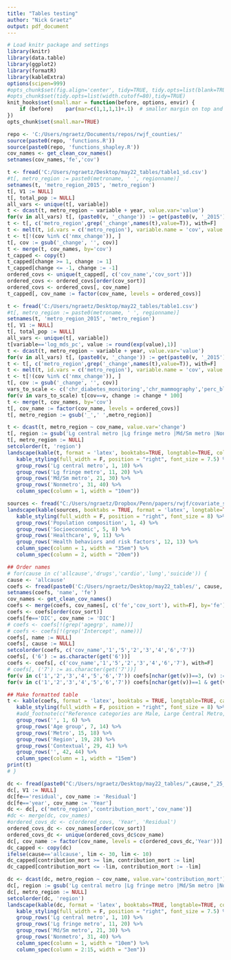 ```yaml
---
title: "Tables testing"
author: "Nick Graetz"
output: pdf_document
---
```

  
```r
# Load knitr package and settings
library(knitr)
library(data.table)
library(ggplot2)
library(formatR)
library(kableExtra)
options(scipen=999)
#opts_chunk$set(fig.align='center', tidy=TRUE, tidy.opts=list(blank=TRUE, width.cutoff=40), warning=FALSE,message=FALSE)
#opts_chunk$set(tidy.opts=list(width.cutoff=80),tidy=TRUE)
knit_hooks$set(small.mar = function(before, options, envir) {
    if (before)    par(mar=c(1,1,1,1)+.1)  # smaller margin on top and right
})
opts_chunk$set(small.mar=TRUE)
```

```r
repo <- 'C:/Users/ngraetz/Documents/repos/rwjf_counties/'
source(paste0(repo, 'functions.R'))
source(paste0(repo, 'functions_shapley.R'))
cov_names <- get_clean_cov_names()
setnames(cov_names,'fe','cov')

t <- fread('C:/Users/ngraetz/Desktop/may22_tables/table1_sd.csv')
#t[, metro_region := paste0(metroname, ' ', regionname)]
setnames(t, 'metro_region_2015', 'metro_region')
t[, V1 := NULL]
t[, total_pop := NULL]
all_vars <- unique(t[, variable])
t <- dcast(t, metro_region ~ variable + year, value.var='value')
for(v in all_vars) t[, (paste0(v, '_change')) := get(paste0(v, '_2015')) - get(paste0(v, '_2000'))]
t <- t[, c('metro_region',grep('_change',names(t),value=T)), with=F]
t <- melt(t, id.vars = c('metro_region'), variable.name = 'cov', value.name = 'change')
t <- t[!(cov %in% c('nmx_change')), ]
t[, cov := gsub('_change', '', cov)]
t <- merge(t, cov_names, by='cov')
t_capped <- copy(t)
t_capped[change >= 1, change := 1]
t_capped[change <= -1, change := -1]
ordered_covs <- unique(t_capped[, c('cov_name','cov_sort')])
ordered_covs <- ordered_covs[order(cov_sort)]
ordered_covs <- ordered_covs[, cov_name]
t_capped[, cov_name := factor(cov_name, levels = ordered_covs)]

t <- fread('C:/Users/ngraetz/Desktop/may22_tables/table1.csv')
#t[, metro_region := paste0(metroname, ' ', regionname)]
setnames(t, 'metro_region_2015', 'metro_region')
t[, V1 := NULL]
t[, total_pop := NULL]
all_vars <- unique(t[, variable])
t[variable=='log_mds_pc', value := round(exp(value),1)]
t <- dcast(t, metro_region ~ variable + year, value.var='value')
for(v in all_vars) t[, (paste0(v, '_change')) := get(paste0(v, '_2015')) - get(paste0(v, '_2000'))]
t <- t[, c('metro_region',grep('_change',names(t),value=T)), with=F]
t <- melt(t, id.vars = c('metro_region'), variable.name = 'cov', value.name = 'change')
t <- t[!(cov %in% c('nmx_change')), ]
t[, cov := gsub('_change', '', cov)]
vars_to_scale <- c('chr_diabetes_monitoring','chr_mammography','perc_black','perc_hispanic','percent_transfers')
for(v in vars_to_scale) t[cov==v, change := change * 100]
t <- merge(t, cov_names, by='cov')
t[, cov_name := factor(cov_name, levels = ordered_covs)]
t[, metro_region := gsub('_',' ',metro_region)]

t <- dcast(t, metro_region ~ cov_name, value.var='change')
t[, region := gsub('Lg central metro |Lg fringe metro |Md/Sm metro |Nonmetro ','',metro_region)]
t[, metro_region := NULL]
setcolorder(t, 'region')
landscape(kable(t, format = 'latex', booktabs=TRUE, longtable=TRUE, col.names = c('','Black','Hispanic','Ages 25-64','Foreign-born','College','Poverty','Transfers','Manuf','MDs','Mammo','Diab','Obesity','Smoking'), linesep = "", digits = 1, escape = TRUE) %>%
   kable_styling(full_width = F, position = "right", font_size = 7.5) %>%
   group_rows('Lg central metro', 1, 10) %>%
   group_rows('Lg fringe metro', 11, 20) %>%
   group_rows('Md/Sm metro', 21, 30) %>%
   group_rows('Nonmetro', 31, 40) %>%
   column_spec(column = 1, width = "10em"))
```

```r
sources <- fread("C:/Users/ngraetz/Dropbox/Penn/papers/rwjf/covariate_sources.csv")
landscape(kable(sources, booktabs = TRUE, format = 'latex', longtable=TRUE, caption = '', col.names = c('', 'Source', 'Years', 'Interpolated')) %>%
   kable_styling(full_width = F, position = "right", font_size = 8) %>%
   group_rows('Population composition', 1, 4) %>%
   group_rows('Socioeconomic', 5, 8) %>%
   group_rows('Healthcare', 9, 11) %>%
   group_rows('Health behaviors and risk factors', 12, 13) %>%
   column_spec(column = 1, width = "35em") %>%
   column_spec(column = 2, width = "20em"))

## Order names
# for(cause in c('allcause','drugs','cardio','lung','suicide')) {
cause <- 'allcause'
coefs <- fread(paste0('C:/Users/ngraetz/Desktop/may22_tables/', cause, '_25_64_coefficients.csv'), header = T)
setnames(coefs, 'name', 'fe')
cov_names <- get_clean_cov_names()
coefs <- merge(coefs, cov_names[, c('fe','cov_sort'), with=F], by='fe')
coefs <- coefs[order(cov_sort)]
coefs[fe=='DIC', cov_name := 'DIC']
# coefs <- coefs[!(grep('agegrp', name))]
# coefs <- coefs[!(grep('Intercept', name))]
coefs[, name := NULL]
coefs[, cause := NULL]
setcolorder(coefs, c('cov_name','1','5','2','3','4','6','7'))
coefs[, ('6') := as.character(get('6'))]
coefs <- coefs[, c('cov_name','1','5','2','3','4','6','7'), with=F]
# coefs[, ('7') := as.character(get('7'))]
for(v in c('1','2','3','4','5','6','7')) coefs[nchar(get(v))==3, (v) := paste0(get(v),'0')]
for(v in c('1','2','3','4','5','6','7')) coefs[nchar(get(v))==1 & get(v) != '-', (v) := paste0(get(v),'.00')]

## Make formatted table
t <- kable(coefs, format = 'latex', booktabs = TRUE, longtable=TRUE, caption = paste0('County-level ', cause, ' mortality rate (2000, 2010, 2015)'), col.names = c('','1','2','3','4','5','6','7'), digits = 2, escape = FALSE, align=c('l',rep('r',7))) %>%
   kable_styling(full_width = F, position = "right", font_size = 8) %>%
   #add_footnote(c("Reference categories are Male, Large Central Metro, Pacific"), notation='alphabet') %>%
   group_rows('', 1, 6) %>%
   group_rows('Age group', 7, 14) %>%
   group_rows('Metro', 15, 18) %>%
   group_rows('Region', 19, 28) %>%
   group_rows('Contextual', 29, 41) %>%
   group_rows('', 42, 44) %>%
   column_spec(column = 1, width = "15em")
print(t)
# }
```

```r
dc <- fread(paste0("C:/Users/ngraetz/Desktop/may22_tables/",cause,"_25_64_decomp.csv"))
dc[, V1 := NULL]
dc[fe=='residual', cov_name := 'Residual']
dc[fe=='year', cov_name := 'Year']
dc <- dc[, c('metro_region','contribution_mort','cov_name')]
#dc <- merge(dc, cov_names)
#ordered_covs_dc <- c(ordered_covs, 'Year', 'Residual')
ordered_covs_dc <- cov_names[order(cov_sort)]
ordered_covs_dc <- unique(ordered_covs_dc$cov_name)
dc[, cov_name := factor(cov_name, levels = c(ordered_covs_dc,'Year'))]
dc_capped <- copy(dc)
ifelse(cause=='allcause', lim <- 30, lim <- 10)
dc_capped[contribution_mort >= lim, contribution_mort := lim]
dc_capped[contribution_mort <= -lim, contribution_mort := -lim]

dc <- dcast(dc, metro_region ~ cov_name, value.var='contribution_mort')
dc[, region := gsub('Lg central metro |Lg fringe metro |Md/Sm metro |Nonmetro ','',metro_region)]
dc[, metro_region := NULL]
setcolorder(dc, 'region')
landscape(kable(dc, format = 'latex', booktabs=TRUE, longtable=TRUE, col.names = c('','Black','Hispanic','Ages 25-64','Foreign-born','College','Poverty','Transfers','Manuf','MDs','Mammo','Diab','Obesity','Smoking','Residual','Year'), linesep = "", digits = 1, escape = TRUE) %>%
   kable_styling(full_width = F, position = "right", font_size = 7.5) %>%
   group_rows('Lg central metro', 1, 10) %>%
   group_rows('Lg fringe metro', 11, 20) %>%
   group_rows('Md/Sm metro', 21, 30) %>%
   group_rows('Nonmetro', 31, 40) %>%
   column_spec(column = 1, width = "10em") %>%
   column_spec(column = 2:15, width = "3em"))
```
